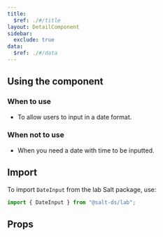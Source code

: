 ```yaml
---
title:
  $ref: ./#/title
layout: DetailComponent
sidebar:
  exclude: true
data:
  $ref: ./#/data
---
```


## Using the component

### When to use

- To allow users to input in a date format.

### When not to use

- When you need a date with time to be inputted.

## Import

To import `DateInput` from the lab Salt package, use:

```js
import { DateInput } from "@salt-ds/lab";
```

## Props

<PropsTable componentName="DateInput" />
